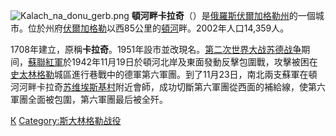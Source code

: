 {{coord|48|41|N|43|32|E|display=title}}
[[File:Kalach_na_donu_gerb.png|right]]
'''頓河畔卡拉奇'''（{{lang|ru|Кала́ч-на-Дону́}}）是[[俄羅斯|俄羅斯]][[伏爾加格勒州|伏爾加格勒州]]的一個城市。位於州府[[伏爾加格勒|伏爾加格勒]]以西85公里的[[頓河_(俄羅斯)|頓河]]畔。2002年人口14,359人。

1708年建立，原稱'''卡拉奇'''。1951年設市並改現名。[[第二次世界大战|第二次世界大战]][[苏德战争|苏德战争]]期间，[[蘇聯紅軍|蘇聯紅軍]]於1942年11月19日於頓河北岸及東面發動反擊包圍戰，攻擊被困在[[史太林格勒|史太林格勒]]城區進行巷戰中的德軍第六軍團。到了11月23日，南北兩支蘇軍在頓河河畔卡拉奇[[苏维埃茨科耶农村居民点_(伏尔加格勒州)|苏维埃斯基村]]附近會師，成功切斷第六軍團從西面的補給線，使第六軍團全面被包圍，第六軍團最后被全歼。

{{伏爾加格勒州城市}}

[[Category:伏爾加格勒州城市|К]]
[[Category:斯大林格勒战役|Category:斯大林格勒战役]]